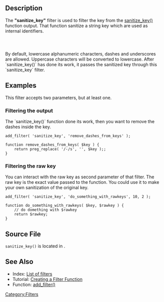 == Description ==

The <b>"sanitize_key"</b> filter is used to filter the key from the [[Function Reference/sanitize key|sanitize_key()]] function output. That function sanitize a string key which are used as internal identifiers.

<code><?php add_filter( 'sanitize_key', 'filter_function_name' ); ?></code>

By default, lowercase alphanumeric characters, dashes and underscores are allowed. Uppercase characters will be converted to lowercase. After `sanitize_key()` has done its work, it passes the sanitized key through this `sanitize_key` filter.

== Examples ==

This filter accepts two parameters, but at least one.

=== Filtering the output ===

The `sanitize_key()` function done its work, then you want to remove the dashes inside the key.

<pre>
add_filter( 'sanitize_key', 'remove_dashes_from_keys' );

function remove_dashes_from_keys( $key ) {
    return preg_replace( '/-/s', '', $key );;
}
</pre>

=== Filtering the raw key ===

You can interact with the raw key as second parameter of that filter. The raw key is the exact value passed to the function. You could use it to make your own sanitization of the original key.

<pre>
add_filter( 'sanitize_key', 'do_something_with_rawkeys', 10, 2 );

function do_something_with_rawkeys( $key, $rawkey ) {
    // do domething with $rawkey
    return $rawkey;
}
</pre>

== Source File ==

<tt>sanitize_key()</tt> is located in {{Trac|wp-includes/formatting.php#L1231}}.

==See Also==
* Index: [[Plugin_API/Filter_Reference|List of filters]]
* Tutorial: [[Plugin_API#Create_a_Filter_Function|Creating a Filter Function]]
* Function: [[Function_Reference/add_filter|add_filter()]]

{{Stub}}
[[Category:Filters]]